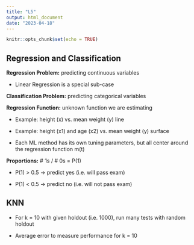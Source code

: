 ```yaml
---
title: "L5"
output: html_document
date: "2023-04-18"
---
```


```r
knitr::opts_chunk$set(echo = TRUE)
```

## Regression and Classification

**Regression Problem:** predicting continuous variables

-   Linear Regression is a special sub-case

**Classification Problem:** predicting categorical variables

**Regression Function:** unknown function we are estimating

-   Example: height (x) vs. mean weight (y) line

-   Example: height (x1) and age (x2) vs. mean weight (y) surface

-   Each ML method has its own tuning parameters, but all center around the regression function m(t)

**Proportions:** \# 1s / \# 0s = P(1)

-   P(1) \> 0.5 $\rightarrow$ predict yes (i.e. will pass exam)

-   P(1) \< 0.5 $\rightarrow$ predict no (i.e. will not pass exam)

## KNN

-   For k = 10 with given holdout (i.e. 1000), run many tests with random holdout

-   Average error to measure performance for k = 10
